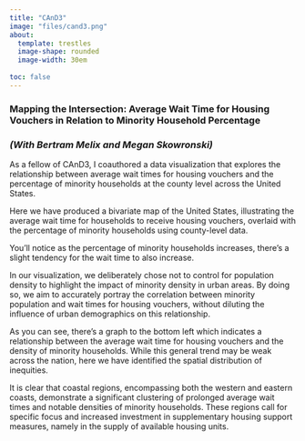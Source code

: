 ---
title: "CAnD3"
image: "files/cand3.png"
about: 
  template: trestles
  image-shape: rounded
  image-width: 30em
  
toc: false
---

### Mapping the Intersection: Average Wait Time for Housing Vouchers in Relation to Minority Household Percentage

### *(With Bertram Melix and Megan Skowronski)*

As a fellow of CAnD3, I coauthored a data visualization that explores the relationship between average wait times for housing vouchers and the percentage of minority households at the county level across the United States.

Here we have produced a bivariate map of the United States, illustrating the average wait time for households to receive housing vouchers, overlaid with the percentage of minority households using county-level data.

You'll notice as the percentage of minority households increases, there's a slight tendency for the wait time to also increase.

In our visualization, we deliberately chose not to control for population density to highlight the impact of minority density in urban areas. By doing so, we aim to accurately portray the correlation between minority population and wait times for housing vouchers, without diluting the influence of urban demographics on this relationship.

As you can see, there's a graph to the bottom left which indicates a relationship between the average wait time for housing vouchers and the density of minority households. While this general trend may be weak across the nation, here we have identified the spatial distribution of inequities.

It is clear that coastal regions, encompassing both the western and eastern coasts, demonstrate a significant clustering of prolonged average wait times and notable densities of minority households. These regions call for specific focus and increased investment in supplementary housing support measures, namely in the supply of available housing units.
